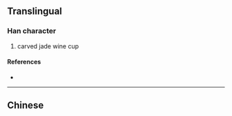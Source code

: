 {{character info/new}}
==Translingual==

===Han character===
{{Han char|rn=96|rad=玉|as=08|sn=12|four=13153|canj=MGII|ids=⿰𤣩戔}}

# carved jade wine cup

====References====
* {{Han ref|kx=0734.030|dkj=21040|dj=1146.120|hdz=21121.020|uh=7416|ud=29718|bh=DA7E|bd=55934}}

----

==Chinese==
{{zh-see|盞|v}}